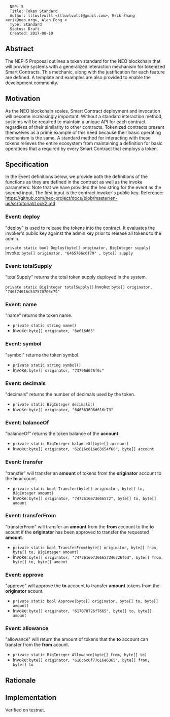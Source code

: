 <pre>
  NEP: 5
  Title: Token Standard
  Author: lllwvlvwlll <lllwvlvwlll@gmail.com>, Erik Zhang <erik@neo.org>, Alan Fong <
  Type: Standard
  Status: Draft
  Created: 2017-08-10
</pre>

==Abstract==

The NEP-5 Proposal outlines a token standard for the NEO blockchain that will provide systems with a generalized interaction mechanism for tokenized Smart Contracts.  This mechanic, along with the justification for each feature are defined.  A template and examples are also provided to enable the development community.

==Motivation==

As the NEO blockchain scales, Smart Contract deployment and invocation will become increasingly important.  Without a standard interaction method, systems will be required to maintain a unique API for each contract, regardless of their similarity to other contracts.  Tokenized contracts present themselves as a prime example of this need because their basic operating mechanism is the same.  A standard method for interacting with these tokens relieves the entire ecosystem from maintaining a definition for basic operations that a required by every Smart Contract that employs a token.

==Specification==


In the Event definitions below, we provide both the definitions of the functions as they are defined in the contract as well
as the invoke parameters.  Note that we have provided the hex string for the event as the second input.  The first input is
the contract invoker's public key.  Reference: https://github.com/neo-project/docs/blob/master/en-us/sc/tutorial/Lock2.md 
===Event: deploy===
"deploy" is used to release the tokens into the contract.  It evaluates the invoker's public key against the admin key prior to release all tokens to the admin.

<code>private static bool Deploy(byte[] originator, BigInteger supply)</code>
Invoke: <code>byte[] originator, "6465706c6f79" , byte[] supply</code>


===Event: totalSupply===
"totalSupply" returns the total token supply deployed in the system.

<code>private static BigInteger totalSupply()</code>
Invoke: <code>byte[] originator, "746f74616c537570706c79"</code>


===Event: name===
"name" returns the token name.

* <code>private static string name()</code>
* Invoke: <code>byte[] originator, "6e616d65"</code>


===Event: symbol===
"symbol" returns the token symbol.

* <code>private static string symbol()</code>
* Invoke: <code>byte[] originator, "73796d626f6c"</code>


===Event: decimals===
"decimals" returns the number of decimals used by the token.

* <code>private static BigInteger decimals()</code>
* Invoke: <code>byte[] originator, "646563696d616c73"</code>


===Event: balanceOf===
"balanceOf" returns the token balance of the '''account'''.

* <code> private static BigInteger balanceOf(byte[] account)</code>
* Invoke: <code>byte[] originator, "62616c616e63654f66", byte[] account</code>


===Event: transfer===
"transfer" will transfer an '''amount''' of tokens from the '''originator''' account to the '''to''' account.

* <code>private static bool Transfer(byte[] originator, byte[] to, BigInteger amount)</code>
* Invoke: <code>byte[] originator, "7472616e73666572", byte[] to, byte[] amount</code>


===Event: transferFrom===
"transferFrom" will transfer an '''amount''' from the '''from''' account to the '''to''' acount if the '''originator''' has been approved to transfer the requested '''amount'''.

* <code>private static bool TransferFrom(byte[] originator, byte[] from, byte[] to, BigInteger amount)</code>
* Invoke: <code>byte[] originator, "7472616e7366657246726f6d", byte[] from, byte[] to, byte[] amount </code>


===Event: approve===
"approve" will approve the '''to''' account to transfer '''amount''' tokens from the '''originator''' acount. 

* <code>private static bool Approve(byte[] originator, byte[] to, byte[] amount)</code>
* Invoke: <code>byte[] originator, "617070726f7665", byte[] to, byte[] amount</code>


===Event: allowance===
"allowance" will return the amount of tokens that the '''to''' account can transfer from the '''from''' acount.

* <code>private static BigInteger Allowance(byte[] from, byte[] to)</code>
* Invoke: <code>byte[] originator, "616c6c6f77616e6365", byte[] from, byte[] to</code>


==Rationale==


==Implementation==

Verified on testnet.